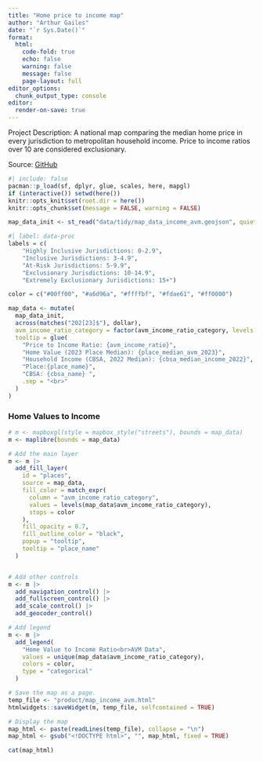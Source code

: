 ```yaml
---
title: "Home price to income map"
author: "Arthur Gailes"
date: "`r Sys.Date()`"
format:
  html:
    code-fold: true
    echo: false
    warning: false
    message: false
    page-layout: full
editor_options:
  chunk_output_type: console
editor:
  render-on-save: true
---
```


Project Description: A national map comparing the median home price in every jurisdiction to metropolitan household income. Price to income ratios over 10 are considered exclusionary.

Source: [GitHub](https://github.com/arthurgailes/us_price_to_income)


```r
#| include: false
pacman::p_load(sf, dplyr, glue, scales, here, mapgl)
if (interactive()) setwd(here())
knitr::opts_knit$set(root.dir = here())
knitr::opts_chunk$set(message = FALSE, warning = FALSE)

```

```r
map_data_init <- st_read("data/tidy/map_data_income_avm.geojson", quiet = TRUE)

#| label: data-proc
labels = c(
    "Highly Inclusive Jurisdictions: 0-2.9",
    "Inclusive Jurisdictions: 3-4.9",
    "At-Risk Jurisdictions: 5-9.9",
    "Exclusionary Jurisdictions: 10-14.9",
    "Extremely Exclusionary Jurisdictions: 15+")

color = c("#00ff00", "#a6d96a", "#ffffbf", "#fdae61", "#ff0000")

map_data <- mutate(
  map_data_init, 
  across(matches("202[23]$"), dollar),
  avm_income_ratio_category = factor(avm_income_ratio_category, levels = labels),
  tooltip = glue(
    "Price to Income Ratio: {avm_income_ratio}",
    "Home Value (2023 Place Median): {place_median_avm_2023}",
    "Household Income (CBSA, 2022 Median): {cbsa_median_income_2022}",
    "Place:{place_name}",
    "CBSA: {cbsa_name} ",
    .sep = "<br>"
  )
)
```


### Home Values to Income

```r

# m <- mapboxgl(style = mapbox_style("streets"), bounds = map_data)
m <- maplibre(bounds = map_data)

# Add the main layer
m <- m |>
  add_fill_layer(
    id = "places",
    source = map_data,
    fill_color = match_expr(
      column = "avm_income_ratio_category",
      values = levels(map_data$avm_income_ratio_category),
      stops = color
    ),
    fill_opacity = 0.7,
    fill_outline_color = "black",
    popup = "tooltip",
    tooltip = "place_name"
  )


# Add other controls
m <- m |>
  add_navigation_control() |>
  add_fullscreen_control() |>
  add_scale_control() |>
  add_geocoder_control()

# Add legend
m <- m |>
  add_legend(
    "Home Value to Income Ratio<br>AVM Data",
    values = unique(map_data$avm_income_ratio_category),
    colors = color,
    type = "categorical"
  )


```

```r
# Save the map as a page.
temp_file <- "product/map_income_avm.html"
htmlwidgets::saveWidget(m, temp_file, selfcontained = TRUE)

# Display the map
map_html <- paste(readLines(temp_file), collapse = "\n")
map_html <- gsub("<!DOCTYPE html>", "", map_html, fixed = TRUE)

cat(map_html)
```

